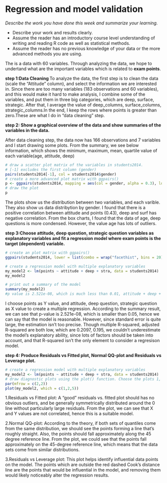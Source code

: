 # Regression and model validation

*Describe the work you have done this week and summarize your learning.*

- Describe your work and results clearly. 
- Assume the reader has an introductory course level understanding of writing and reading R code as well as statistical methods.
- Assume the reader has no previous knowledge of your data or the more advanced methods you are using.

The is a data with 60 variables. Through analyzing the data, we hope to undertand what are the important variables which is related to **exam points**.

**step 1:Data Cleaning **
To analyze the data, the first step is to clean the data (scale the "Attitude" column), and select the information we are interested in. Since there are too many variables (183 observations and 60 variables), and this would make it hard to make analysis, I combine some of the variables, and put them in three big categories, which are deep, surface, strategic. After that, I average the value of deep_columns, surface_columns, strategic_columns.In the end, I keep the rows where points is greater than zero.These are what I do in "data cleaning" step.


**step 2: Show a graphical overview of the data and show summaries of the variables in the data.** 

After data cleaning step, the data now has 166 observations and 7 variables
and I start drawing some plots.
From the summary, we see below information, which shows the minimum, maximum, mean, quartile value of each variable(age, attitude, deep)

```r
# draw a scatter plot matrix of the variables in students2014.
# [-1] excludes the first column (gender)
pairs(students2014[-1], col = students2014$gender)
# create a more advanced plot matrix with ggpairs()
p <- ggpairs(students2014, mapping = aes(col = gender, alpha = 0.3), lower = list(combo = wrap("facethist", bins = 20)))
# draw the plot
p
```

The plots show us the distribution between two variables, and each varible. They also show us data distribytion by gender. I found that there is a positive correlation between attitude and points (0.43), deep and surf has negative correlation. From the box charts, I found that the data of age, deep questions is more condensed. However, the value age has lots of outliers. 


**step 3:Choose attitude, deep question, strategic question variables as explanatory variables and fit a regression model where exam points is the target (dependent) variable.** 

```r
# create an plot matrix with ggpairs()
ggpairs(students2014, lower = list(combo = wrap("facethist", bins = 20)))

# create a regression model with multiple explanatory variables
my_model2 <- lm(points ~ attitude + deep + stra, data = students2014)
my_model2
```

```r
# print out a summary of the model
summary(my_model2)
#p value is 2.521e-08, which is much less than 0.01, attitude + deep + stra is significant to points
```

I choose points as Y value, and attitude, deep question, strategic question as X value to create a multiple regression. According to the summary result, we can see that p-value is 2.521e-08, which is smaller than 0.05, hence we can say that the model is reasonable. However, since standard error is quite large, the estimation isn't too precise. Though multiple R-squared, adjusted R-squared are both low, which are 0.2097,	0.195, we couldn't underestimate the model's explanatory ability, since lots of factors should be taken into account, and that R-squared isn't the only element to consider a regresison model.

**step 4: Produce Residuals vs Fitted plot, Normal QQ-plot and Residuals vs Leverage plot.** 

```r
# create a regression model with multiple explanatory variables
my_model2 <- lm(points ~ attitude + deep + stra, data = students2014)
# draw diagnostic plots using the plot() function. Choose the plots 1, 2 and 5
par(mfrow = c(2,2))
plot(my_model2, which = c(1,2,5))
```

1.Residuals vs Fitted plot:
A “good” residuals vs. fitted plot should has no obvious outliers, and be generally symmetrically distributed around the 0 line without particularly large residuals. From the plot, we can see that X and Y values are not correlated, hence this is a suitable model.

2.Normal QQ-plot:
According to the theory, if both sets of quantiles come from the same distribution, we should see the points forming a line that’s roughly straight. Also, the points should fall approximately along the 45 degree reference line. From the plot, we could see that the points fall approximately on the 45-degree reference line, which means that the data sets come from similar distributions.

3.Residuals vs Leverage plot:
This plot helps identify influential data points on the model. The points which are outside the red dashed Cook’s distance line are the points that would be influential in the model, and removing them would likely noticeably alter the regression results. 





